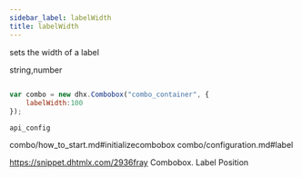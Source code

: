 ```yaml
---
sidebar_label: labelWidth
title: labelWidth
---
```



          


<Short>
 
sets the width of a label





</Short>



<Type>
 string,number


</Type>


~~~js
 
var combo = new dhx.Combobox("combo_container", {
    labelWidth:100
});


~~~
	api_config

<Descr>
 


</Descr>


 combo/how_to_start.md#initializecombobox
combo/configuration.md#label

 https://snippet.dhtmlx.com/2936fray	Combobox. Label Position